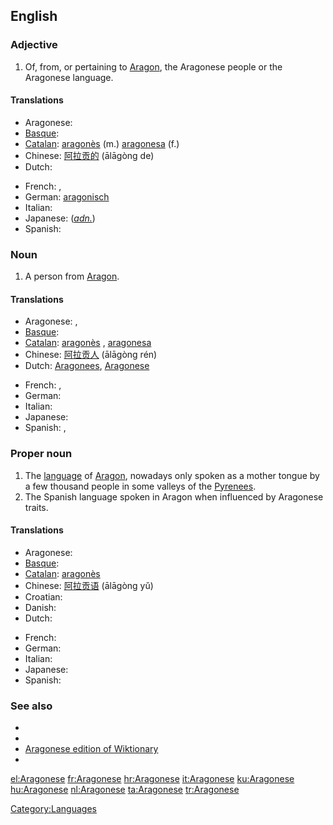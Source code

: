 ==English==
{{wikipedia|Aragonese language}}

===Adjective===
{{en-adj|-}}

# Of, from, or pertaining to [[Aragon]], the Aragonese people or the Aragonese language.

====Translations====
{{trans-top|from Aragon}}
* Aragonese: {{t+|an|aragonés|xs=Aragonese}}
* [[Basque]]: {{t|eu|aragoar|xs=Basque}}
* [[Catalan]]: [[aragonès]] (m.) [[aragonesa]] (f.)
* Chinese: [[阿拉贡的]] (ālāgòng de)
* Dutch: {{t+|nl|Aragonees}}
{{trans-mid}}
* French: {{t+|fr|aragonais|m}}, {{t+|fr|aragonaise|f}}
* German: [[aragonisch]]
* Italian: {{t+|it|aragonese}}
* Japanese: (''[[adnominal|adn.]]'') {{t|ja|アラゴンの|tr=Aragonno}}
* Spanish: {{t+|es|aragonés}}
{{trans-bottom}}

===Noun===
{{en-noun|pl=Aragonese}}

# A person from [[Aragon]].

====Translations====
{{trans-top|a person}}
* Aragonese: {{t+|an|aragonés|m|xs=Aragonese}}, {{t-|an|aragonesa|f|xs=Aragonese}}
* [[Basque]]: {{t|eu|aragoar|xs=Basque}}
* [[Catalan]]: [[aragonès]] {{m}}, [[aragonesa]] {{f}}
* Chinese: [[阿拉贡人]] (ālāgòng rén)
* Dutch: [[Aragonees]], {{m}} [[Aragonese]] {{f}}
{{trans-mid}}
* French: {{t+|fr|Aragonais|m}}, {{t+|fr|Aragonaise|f}}
* German: {{t+|de|Aragonesisch}}
* Italian: {{t+|it|aragonese}}
* Japanese: {{t|ja|アラゴン人|tr=Aragon-jin}}
* Spanish: {{t+|es|aragonés|m}}, {{t-|es|aragonesa|f}}
{{trans-bottom}}

===Proper noun===
{{en-proper noun}}

# The [[language]] of [[Aragon]], nowadays only spoken as a mother tongue by a few thousand people in some valleys of the [[Pyrenees]].
# The Spanish language spoken in Aragon when influenced by Aragonese traits.

====Translations====
{{trans-top|the language of Aragon}}
* Aragonese: {{t+|an|aragonés|xs=Aragonese}}
* [[Basque]]: {{t|eu|aragoiera|xs=Basque}}
* [[Catalan]]: [[aragonès]]
* Chinese: [[阿拉贡语]] (ālāgòng yǔ)
* Croatian: {{t|hr|aragonski}}
* Danish: {{t+|da|aragonisk}}
* Dutch: {{t+|nl|Aragonees}}
{{trans-mid}}
* French: {{t+|fr|aragonais|m}}
* German: {{t+|de|Aragonesisch}}
* Italian: {{t+|it|aragonese}}
* Japanese: {{t+|ja|アラゴン語|tr=Aragon-go}}
* Spanish: {{t+|es|aragonés}}
{{trans-bottom}}

===See also===
{{interwiktionary|code=an}}

* {{langcat}}
* {{pedialite|Aragonese language}}
* [[:an:|Aragonese edition of Wiktionary]]
* {{ISO 639|link=Ethnologue|1code=an|lang=Aragonese|code=arg}}

[[Category:Languages]]

[[el:Aragonese]]
[[fr:Aragonese]]
[[hr:Aragonese]]
[[it:Aragonese]]
[[ku:Aragonese]]
[[hu:Aragonese]]
[[nl:Aragonese]]
[[ta:Aragonese]]
[[tr:Aragonese]]